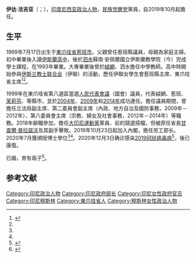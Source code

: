 {{NoteTA
|G1=Melayu
}}
{{Infobox Officeholder
|honorific-prefix   =  [[哈吉|哈賈]]
|name               = 伊达·法吉亚<br>{{lang|id|Ida Fauziyah}}
|image              = KIM Ida Fauziyah.jpg
|honorific-suffix   = 
|office             = {{en-link|印度尼西亞劳工部|Ministry of Manpower (Indonesia)|印度尼西亞劳工部長}}
|term_start         = 2019年10月23日
|president          = [[佐科·維多多|佐科·維多多]]
|predecessor        = {{en-link|哈尼夫·达基里|Hanif Dhakiri}}
|successor          = 
|office1            = [[人民代表會議|人民代表會議]]議員
|constituency1      = [[東爪哇省|東爪哇省]]第八選區
|term_start1        = {{start date|1999}}
|term_end1          = {{end date|2018|3|20}}
|other_names        =
|ethnicity          = 
|birth_date         = {{birth date and age|1969|7|17}}
|birth_place        = [[印尼|印尼]][[東爪哇省|東爪哇省]][[惹班|惹班市]]
|residence          =  
|nationality        = 印尼
|occupation         = [[政治人物|政治人物]]
|party              = [[民族觉醒党|民族觉醒党]]
|alma_mater         = {{plainlist|
* {{en-link|泗水蘇南·安佩爾國立伊斯蘭大學|Sunan Ampel State Islamic University Surabaya|蘇南·安佩爾國立伊斯蘭教學院}}
* {{id-link|塞迪亞加馬大學|Universitas Satyagama}}
* {{id-link|内政管理学院|Institut Pemerintahan Dalam Negeri}}}}
|networth           = 
|spouse             = 
|children           = 
}}
'''伊达·法吉亚'''（{{lang-id|Ida Fauziyah}}；{{bd|1969年|7月17日|CatIdx=Ida Fauziyah}}），[[印度尼西亚|印度尼西亚]][[政治人物|政治人物]]，[[民族觉醒党|民族觉醒党]]黨員，自2019年10月起擔任{{en-link|印度尼西亞劳工部|Ministry of Manpower (Indonesia)|劳工部長}}。

== 生平 ==
1969年7月17日出生于[[東爪哇省|東爪哇省]][[惹班|惹班市]]，父親曾任惹班縣議員，母親為家庭主婦。初中畢業後入讀[[伊斯蘭學校|伊斯蘭高中]]，後於[[泗水_(印尼)|泗水]]蘇南·安佩爾國立伊斯蘭教學院（今{{en-link|泗水蘇南·安佩爾國立伊斯蘭大學|Sunan Ampel State Islamic University Surabaya}}）完成學士課程，在1993年畢業。大專畢業後曾於[[絨網縣|絨網]]、泗水擔任中學教師。高中時開始參與[[伊斯兰教士联合会|伊斯兰教士联合会]]（伊聯）的活動，歷任伊聯女學生會惹班縣主席、東爪哇省主席<ref name=kompas>{{cite web |last1=Kulsum |first1=Kendar Umi |title=Ida Fauziyah |url=https://kompaspedia.kompas.id/baca/profil/tokoh/ida-fauziyah |website=Kompaspedia |publisher=Kompas Gramedia |location=Jakarta |accessdate=2021-06-27 |language=id |date=2020-07-22 |archive-date=2021-03-02 |archive-url=https://web.archive.org/web/20210302123648/https://kompaspedia.kompas.id/baca/profil/tokoh/ida-fauziyah }}</ref><ref name=voi/>。

1999年在東爪哇省第八選區當選[[人民代表會議|人民代表會議]]（國會）議員，代表絨網、惹班、[[茉莉芬|茉莉芬]]、{{en-link|岸朱縣|Nganjuk Regency|岸朱}}等縣市，並於[[2004年印度尼西亞立法機構選舉|2004年]]、[[2009年印度尼西亞立法機構選舉|2009年]]和[[2014年印度尼西亞立法機構選舉|2014年]]成功連任。擔任議員期間，曾擔任立法局副主席、第二委員會副主席（內政、地方自治及國防事務，2009年－2012年）、第八委員會主席（宗教、婦女及社會事務，2012年－2014年）等職務。2018年辭職參加{{en-link|2018年中爪哇省省長選舉|2018 Central Java gubernatorial election|中爪哇省省長選舉}}，擔任[[大印尼運動黨|大印尼運動黨]]黨員、前{{en-link|印度尼西亞能源與礦產資源部|Ministry of Energy and Mineral Resources (Indonesia)|能源与矿产资源部长}}{{en-link|苏迪尔曼·赛义德|Sudirman Said}}的競選搭檔，但被原任省長[[甘查爾·普拉諾沃|甘查爾·普拉諾沃]]及其副手擊敗。2019年10月23日起加入內閣，擔任劳工部长。2020年7月獲{{id-link|内政管理学院|Institut Pemerintahan Dalam Negeri}}頒授博士學位<ref name=kompas/><ref name=voi/>。2020年12月3日确诊感染[[2019冠状病毒病疫情|2019冠狀病毒病]]<ref>{{Cite news|title=Menaker Ida Fauziyah Positif Terpapar Covid-19|url=https://www.cnnindonesia.com/ekonomi/20201203154948-532-577613/menaker-ida-fauziyah-positif-terpapar-covid-19|date=2020-12-03|accessdate=2021-01-21|location=Jakarta|work=CNN Indonesia|language=id|archive-date=2021-01-27|archive-url=https://web.archive.org/web/20210127160549/https://www.cnnindonesia.com/ekonomi/20201203154948-532-577613/menaker-ida-fauziyah-positif-terpapar-covid-19}}</ref>，後已康復。

已婚，育有兩子<ref name=voi>{{cite news |title=Mengenal Siapa Ida Fauziyah |url=https://voi.id/aktual/8916/mengenal-siapa-ida-fauziyah |accessdate=2021-06-27 |location=Jakarta |publisher=Voice of Indonesia |date=2020-07-17 |language=id}}</ref>。

== 参考文献 ==
<references/>

{{DEFAULTSORT:Ida Fauziyah}}
[[Category:印尼政治人物|Category:印尼政治人物]]
[[Category:印尼政府部长|Category:印尼政府部长]]
[[Category:印尼女性政府官员|Category:印尼女性政府官员]]
[[Category:印尼穆斯林|Category:印尼穆斯林]]
[[Category:東爪哇省人|Category:東爪哇省人]]
[[Category:穆斯林女性政治人物|Category:穆斯林女性政治人物]]
